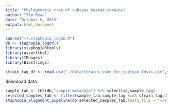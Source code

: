 ```yaml
---
title: "Phylogenetic tree of subtype tested strains"
author: "Tim Read"
date: "October 6, 2015"
output: html_document
---
```


```r
source("~/.staphopia_logon.R")
db <- staphopia_logon()
library(staphopiaRtools)
library(assertthat)
library(IRanges)
library(Biostrings)
```


```r
strain_tag_df <- read.csv("./Data/strains_used_for_subtype_tests.csv",stringsAsFactors = FALSE, header = TRUE, col.names = c("tags","st"))
```
download data

```r
sample_tab <- tbl(db,"sample_metadata") %>% select(id,sample_tag)
selected_samples_tab <- filter(sample_tab,sample_tag %in% strain_tag_df$tags)
staphopia_alignment_pipeline(db,selected_samples_tab,fasta_file = "~/aligned_subtyping_strains.fasta", ref = "N315") #store locally b/c of file size
```


